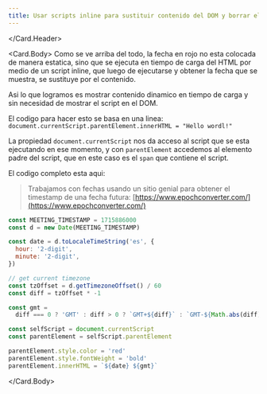 ```yaml
---
title: Usar scripts inline para sustituir contenido del DOM y borrar el script
---
```



<Card> 
<Card.Header>

<TimeByScriptInline />

</Card.Header>

<Card.Body>
Como se ve arriba del todo, la fecha en rojo no esta colocada de manera estatica, sino que se ejecuta en tiempo de carga del HTML por medio de un script inline, que luego de ejecutarse y obtener la fecha que se muestra, se sustituye por el contenido.

Asi lo que logramos es mostrar contenido dinamico en tiempo de carga y sin necesidad de mostrar el script en el DOM.

El codigo para hacer esto se basa en una linea: `document.currentScript.parentElement.innerHTML = "Hello wordl!"`

La propiedad `document.currentScript` nos da acceso al script que se esta ejecutando en ese momento, y con `parentElement` accedemos al elemento padre del script, que en este caso es el `span` que contiene el script.

El codigo completo esta aqui:

> Trabajamos con fechas usando un sitio genial para obtener el timestamp de una fecha futura: [https://www.epochconverter.com/](https://www.epochconverter.com/)

```js
const MEETING_TIMESTAMP = 1715886000
const d = new Date(MEETING_TIMESTAMP)

const date = d.toLocaleTimeString('es', {
  hour: '2-digit',
  minute: '2-digit',
})

// get current timezone
const tzOffset = d.getTimezoneOffset() / 60
const diff = tzOffset * -1

const gmt =
  diff === 0 ? 'GMT' : diff > 0 ? `GMT+${diff}` : `GMT-${Math.abs(diff)}`

const selfScript = document.currentScript
const parentElement = selfScript.parentElement

parentElement.style.color = 'red'
parentElement.style.fontWeight = 'bold'
parentElement.innerHTML = `${date} ${gmt}`
```

</Card.Body>
</Card>
